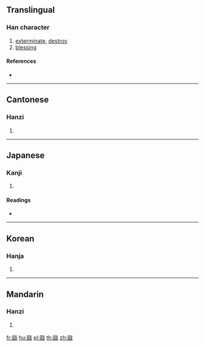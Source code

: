 {{character info/new}}
{{also|戬}}
==Translingual==

===Han character===
{{Han char|rn=62|rad=戈|as=10|sn=14|four=13650|canj=MAI|ids=⿰晉戈}}

# [[exterminate]], [[destroy]]
# [[blessing]]

====References====
* {{Han ref|kx=0413.300|dkj=11637|dj=0756.320|hdz=21410.040|uh=6229|ud=25129|bh=E1D6|bd=57814}}

----

==Cantonese==

===Hanzi===
{{yue-hanzi|jyut=zin2|y=jin2|sim=戬}}

# {{defn|lang=yue|sort=戈10}}

----

==Japanese==

===Kanji===
{{ja-kanji|grade=|rs=戈10}}

# {{defn|lang=ja|sort=戈10}}

====Readings====
* {{ja-readings|on=[[せん]] (sen)|kun=[[ほろぼす]] (horobosu)}}

----

==Korean==

===Hanja===
{{ko-hanja|hangeul=전|eumhun=|rv=jeon|mr=chŏn|y=cen}}

# {{defn|lang=ko|sort=戈10}}

----

==Mandarin==

===Hanzi===
{{cmn-hanzi|sim=戬|pin=[[jiǎn]] ([[jian3]])|wg=chien<sup>3</sup>}}

# {{defn|lang=cmn|sort=戈10}}

[[fr:戩]]
[[hu:戩]]
[[pl:戩]]
[[th:戩]]
[[zh:戩]]